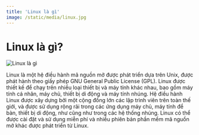 ```yaml
---
title: 'Linux là gì'
image: /static/media/linux.jpg
---
```


# Linux là gì?

![Linux là gì](/static/media/linux.jpg)

Linux là một hệ điều hành mã nguồn mở được phát triển dựa trên Unix, được phát hành theo giấy phép GNU General Public License (GPL). Linux được thiết kế để chạy trên nhiều loại thiết bị và máy tính khác nhau, bao gồm máy tính cá nhân, máy chủ, thiết bị di động và máy tính nhúng. Hệ điều hành Linux được xây dựng bởi một cộng đồng lớn các lập trình viên trên toàn thế giới, và được sử dụng rộng rãi trong các ứng dụng máy chủ, máy tính để bàn, thiết bị di động, như cũng như trong các hệ thống nhúng. Linux có thể được cài đặt và sử dụng miễn phí và nhiều phiên bản phần mềm mã nguồn mở khác được phát triển từ Linux.
